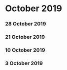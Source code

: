 ﻿# October 2019


### 28 October 2019




### 21 October 2019




### 10 October 2019




### 3 October 2019



